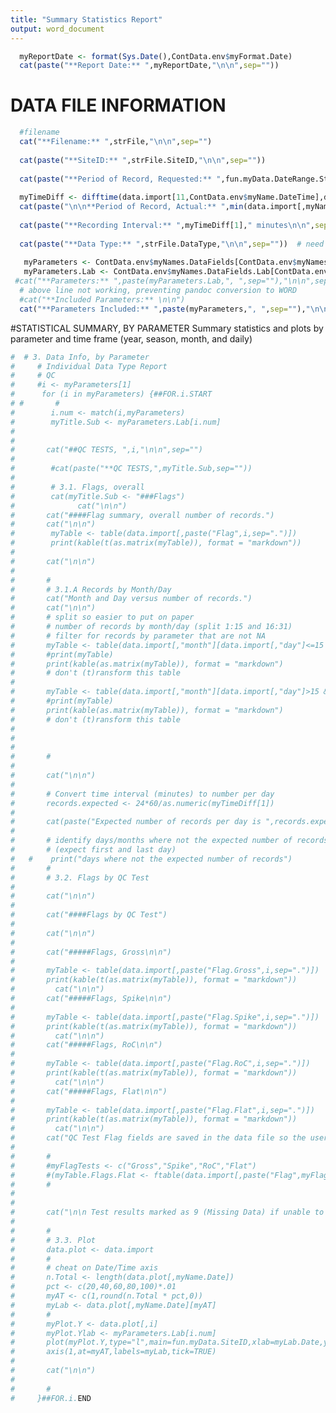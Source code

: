 ```yaml
---
title: "Summary Statistics Report"
output: word_document
---
```


```r
  myReportDate <- format(Sys.Date(),ContData.env$myFormat.Date)
  cat(paste("**Report Date:** ",myReportDate,"\n\n",sep=""))
```

# DATA FILE INFORMATION
```r
  
  #filename
  cat("**Filename:** ",strFile,"\n\n",sep="")
  
  cat(paste("**SiteID:** ",strFile.SiteID,"\n\n",sep=""))
  
  cat(paste("**Period of Record, Requested:** ",fun.myData.DateRange.Start," to ",fun.myData.DateRange.End,sep="",collapse="\n\n"))
       
  myTimeDiff <- difftime(data.import[11,ContData.env$myName.DateTime],data.import[10,ContData.env$myName.DateTime],units="mins")
  cat(paste("\n\n**Period of Record, Actual:** ",min(data.import[,myName.Date])," to ",max(data.import[,myName.Date]),"\n\n",sep=""))
       
  cat(paste("**Recording Interval:** ",myTimeDiff[1]," minutes\n\n",sep=""))
  
  cat(paste("**Data Type:** ",strFile.DataType,"\n\n",sep=""))  # need to do better
  
   myParameters <- ContData.env$myNames.DataFields[ContData.env$myNames.DataFields %in% names(data.import)==TRUE] 
   myParameters.Lab <- ContData.env$myNames.DataFields.Lab[ContData.env$myNames.DataFields %in% names(data.import)==TRUE]
 #cat("**Parameters:** ",paste(myParameters.Lab,", ",sep=""),"\n\n",sep="")
  # above line not working, preventing pandoc conversion to WORD
  #cat("**Included Parameters:** \n\n")
  cat("**Parameters Included:** ",paste(myParameters,", ",sep=""),"\n\n",sep="")

```

#STATISTICAL SUMMARY, BY PARAMETER
Summary statistics and plots by parameter and time frame (year, season, month, and daily)


```r
#  # 3. Data Info, by Parameter
#     # Individual Data Type Report
#     # QC
#     #i <- myParameters[1]
#      for (i in myParameters) {##FOR.i.START
# #       #
#        i.num <- match(i,myParameters)
#        myTitle.Sub <- myParameters.Lab[i.num]
#        
#        
#       cat("##QC TESTS, ",i,"\n\n",sep="")
#        
#        #cat(paste("**QC TESTS,",myTitle.Sub,sep=""))
#        
#        # 3.1. Flags, overall
#        cat(myTitle.Sub <- "###Flags")
#              cat("\n\n")
#       cat("####Flag summary, overall number of records.")
#       cat("\n\n")
#        myTable <- table(data.import[,paste("Flag",i,sep=".")])
#        print(kable(t(as.matrix(myTable)), format = "markdown"))
#       
#       cat("\n\n")
#        
#       #
#       # 3.1.A Records by Month/Day
#       cat("Month and Day versus number of records.")
#       cat("\n\n")
#       # split so easier to put on paper
#       # number of records by month/day (split 1:15 and 16:31)
#       # filter for records by parameter that are not NA
#       myTable <- table(data.import[,"month"][data.import[,"day"]<=15 & !is.na(data.import[,i]) & data.import[,i]!=""],data.import[,"day"][data.import[,"day"]<=15 & !is.na(data.import[,i]) & data.import[,i]!=""])
#       #print(myTable)
#       print(kable(as.matrix(myTable)), format = "markdown")
#       # don't (t)ransform this table
#       
#       myTable <- table(data.import[,"month"][data.import[,"day"]>15 & !is.na(data.import[,i]) & data.import[,i]!=""],data.import[,"day"][data.import[,"day"]>15 & !is.na(data.import[,i]) & data.import[,i]!=""])
#       #print(myTable)
#       print(kable(as.matrix(myTable)), format = "markdown")
#       # don't (t)ransform this table
#       
#       
#       
#       #
#       
#       cat("\n\n")
#       
#       # Convert time interval (minutes) to number per day
#       records.expected <- 24*60/as.numeric(myTimeDiff[1])
#       
#       cat(paste("Expected number of records per day is ",records.expected,".",sep=""))
#       
#       # identify days/months where not the expected number of records
#       # (expect first and last day)
#   #    print("days where not the expected number of records")
#       #
#       # 3.2. Flags by QC Test
#       
#       cat("\n\n")
#       
#       cat("####Flags by QC Test")
#       
#       cat("\n\n")
#       
#       cat("#####Flags, Gross\n\n")
#       
#       myTable <- table(data.import[,paste("Flag.Gross",i,sep=".")])
#       print(kable(t(as.matrix(myTable)), format = "markdown"))
#         cat("\n\n")
#       cat("#####Flags, Spike\n\n")
#       
#       myTable <- table(data.import[,paste("Flag.Spike",i,sep=".")])
#       print(kable(t(as.matrix(myTable)), format = "markdown"))
#         cat("\n\n")
#       cat("#####Flags, RoC\n\n")
#       
#       myTable <- table(data.import[,paste("Flag.RoC",i,sep=".")])
#       print(kable(t(as.matrix(myTable)), format = "markdown"))
#         cat("\n\n")
#       cat("#####Flags, Flat\n\n")
#       
#       myTable <- table(data.import[,paste("Flag.Flat",i,sep=".")])
#       print(kable(t(as.matrix(myTable)), format = "markdown"))
#         cat("\n\n")
#       cat("QC Test Flag fields are saved in the data file so the user can identify data points that have been flagged as suspect or fail.")
#      
#       #
#       #myFlagTests <- c("Gross","Spike","RoC","Flat")
#       #(myTable.Flags.Flat <- ftable(data.import[,paste("Flag",myFlagTests,i,sep=".")]))
#       #
#       
#       
#       cat("\n\n Test results marked as 9 (Missing Data) if unable to calculate the end point needed for the test.  For example, the first record does not have a previous record for comparison for the Gross QC Test.  QC Test flags are saved in the data file.")
#       
#       #
#       # 3.3. Plot
#       data.plot <- data.import
#       #
#       # cheat on Date/Time axis
#       n.Total <- length(data.plot[,myName.Date])
#       pct <- c(20,40,60,80,100)*.01
#       myAT <- c(1,round(n.Total * pct,0))
#       myLab <- data.plot[,myName.Date][myAT]
#       #
#       myPlot.Y <- data.plot[,i]
#       myPlot.Ylab <- myParameters.Lab[i.num]
#       plot(myPlot.Y,type="l",main=fun.myData.SiteID,xlab=myLab.Date,ylab=myPlot.Ylab,col="gray", xaxt="n")
#       axis(1,at=myAT,labels=myLab,tick=TRUE)
#       
#       cat("\n\n")
#       
#       #
#     }##FOR.i.END

```


